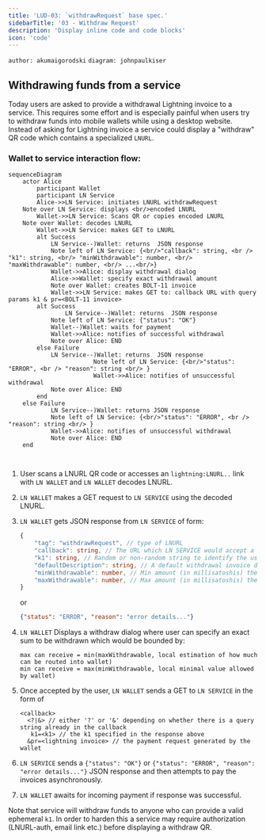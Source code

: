 ```yaml
---
title: 'LUD-03: `withdrawRequest` base spec.'
sidebarTitle: '03 - Withdraw Request'
description: 'Display inline code and code blocks'
icon: 'code'
---
```


`author: akumaigorodski`
`diagram: johnpaulkiser`

## Withdrawing funds from a service

Today users are asked to provide a withdrawal Lightning invoice to a service. This requires some effort and is especially painful when users try to withdraw funds into mobile wallets while using a desktop website. Instead of asking for Lightning invoice a service could display a "withdraw" QR code which contains a specialized `LNURL`.

### Wallet to service interaction flow:

```mermaid
sequenceDiagram
	actor Alice
    	participant Wallet
    	participant LN Service
    	Alice->>LN Service: initiates LNURL withdrawRequest
	Note over LN Service: displays <br/>encoded LNURL
    	Wallet->>LN Service: Scans QR or copies encoded LNURL
	Note over Wallet: decodes LNURL
    	Wallet->>LN Service: makes GET to LNURL
    	alt Success
    		LN Service--)Wallet: returns  JSON response
    		Note left of LN Service: {<br/>"callback": string, <br /> "k1": string, <br/> "minWithdrawable": number, <br/> "maxWithdrawable": number, <br/> ...<br/>}
    		Wallet->>Alice: display withdrawal dialog
    		Alice->>Wallet: specify exact withdrawal amount
    		Note over Wallet: creates BOLT-11 invoice
    		Wallet->>LN Service: makes GET to: callback URL with query params k1 & pr=<BOLT-11 invoice>
		alt Success
    			LN Service--)Wallet: returns  JSON response
			Note left of LN Service: {"status": "OK"}
			Wallet--)Wallet: waits for payment
			Wallet->>Alice: notifies of successful withdrawal
			Note over Alice: END
		else Failure
			LN Service--)Wallet: returns  JSON response
                     	Note left of LN Service: {<br/>"status": "ERROR", <br /> "reason": string <br/> }
                        Wallet->>Alice: notifies of unsuccessful withdrawal
			Note over Alice: END
		end
	else Failure
    		LN Service--)Wallet: returns JSON response
    		Note left of LN Service: {<br/>"status": "ERROR", <br /> "reason": string <br/> }
    		Wallet->>Alice: notifies of unsuccessful withdrawal
    		Note over Alice: END
	end 



```

1. User scans a LNURL QR code or accesses an `lightning:LNURL..` link with `LN WALLET` and `LN WALLET` decodes LNURL.
2. `LN WALLET` makes a GET request to `LN SERVICE` using the decoded LNURL.
3. `LN WALLET` gets JSON response from `LN SERVICE` of form:
    ```Typescript
    {
        "tag": "withdrawRequest", // type of LNURL
        "callback": string, // The URL which LN SERVICE would accept a withdrawal Lightning invoice as query parameter
        "k1": string, // Random or non-random string to identify the user's LN WALLET when using the callback URL
        "defaultDescription": string, // A default withdrawal invoice description
        "minWithdrawable": number, // Min amount (in millisatoshis) the user can withdraw from LN SERVICE, or 0
        "maxWithdrawable": number, // Max amount (in millisatoshis) the user can withdraw from LN SERVICE, or equal to minWithdrawable if the user has no choice over the amounts
    }
    ```
    or

    ```JSON
    {"status": "ERROR", "reason": "error details..."}
    ```
4. `LN WALLET` Displays a withdraw dialog where user can specify an exact sum to be withdrawn which would be bounded by:
    ```
    max can receive = min(maxWithdrawable, local estimation of how much can be routed into wallet)
    min can receive = max(minWithdrawable, local minimal value allowed by wallet)
    ```
5. Once accepted by the user, `LN WALLET` sends a GET to `LN SERVICE` in the form of
    ```
    <callback>
      <?|&> // either '?' or '&' depending on whether there is a query string already in the callback
       k1=<k1> // the k1 specified in the response above
      &pr=<lightning invoice> // the payment request generated by the wallet
    ```
6. `LN SERVICE` sends a `{"status": "OK"}` or `{"status": "ERROR", "reason": "error details..."}` JSON response and then attempts to pay the invoices asynchronously.
7. `LN WALLET` awaits for incoming payment if response was successful.

Note that service will withdraw funds to anyone who can provide a valid ephemeral `k1`. In order to harden this a service may require authorization (LNURL-auth, email link etc.) before displaying a withdraw QR.